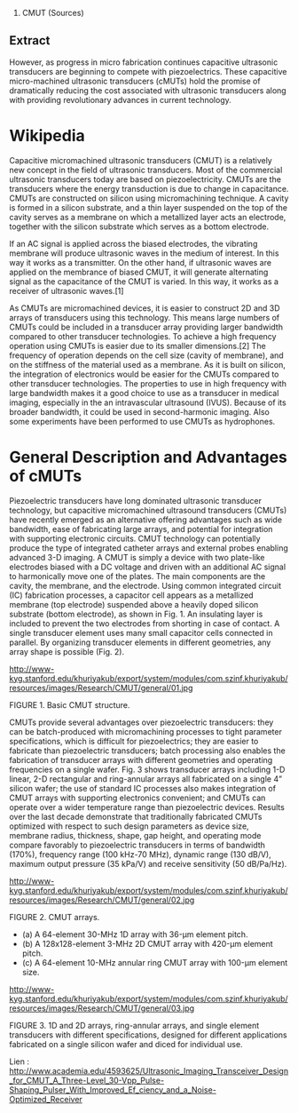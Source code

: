 # CMUT (Sources)


== Extract == 

However, as progress in micro fabrication continues capacitive ultrasonic transducers are beginning to compete with piezoelectrics. These capacitive micro-machined ultrasonic transducers (cMUTs) hold the promise of dramatically reducing the cost associated with ultrasonic transducers along with providing revolutionary advances in current technology.

= Wikipedia =

Capacitive micromachined ultrasonic transducers (CMUT) is a relatively new concept in the field of ultrasonic transducers. Most of the commercial ultrasonic transducers today are based on piezoelectricity. CMUTs are the transducers where the energy transduction is due to change in capacitance. CMUTs are constructed on silicon using micromachining technique. A cavity is formed in a silicon substrate, and a thin layer suspended on the top of the cavity serves as a membrane on which a metallized layer acts an electrode, together with the silicon substrate which serves as a bottom electrode.

If an AC signal is applied across the biased electrodes, the vibrating membrane will produce ultrasonic waves in the medium of interest. In this way it works as a transmitter. On the other hand, if ultrasonic waves are applied on the membrance of biased CMUT, it will generate alternating signal as the capacitance of the CMUT is varied. In this way, it works as a receiver of ultrasonic waves.[1]

As CMUTs are micromachined devices, it is easier to construct 2D and 3D arrays of transducers using this technology. This means large numbers of CMUTs could be included in a transducer array providing larger bandwidth compared to other transducer technologies. To achieve a high frequency operation using CMUTs is easier due to its smaller dimensions.[2] The frequency of operation depends on the cell size (cavity of membrane), and on the stiffness of the material used as a membrane. As it is built on silicon, the integration of electronics would be easier for the CMUTs compared to other transducer technologies. The properties to use in high frequency with large bandwidth makes it a good choice to use as a transducer in medical imaging, especially in the an intravascular ultrasound (IVUS). Because of its broader bandwidth, it could be used in second-harmonic imaging. Also some experiments have been performed to use CMUTs as hydrophones.

= General Description and Advantages of cMUTs =



Piezoelectric transducers have long dominated ultrasonic transducer technology, but capacitive micromachined ultrasound transducers (CMUTs) have recently emerged as an alternative offering advantages such as wide bandwidth, ease of fabricating large arrays, and potential for integration with supporting electronic circuits. CMUT technology can potentially produce the type of integrated catheter arrays and external probes enabling advanced 3-D imaging. A CMUT is simply a device with two plate-like electrodes biased with a DC voltage and driven with an additional AC signal to harmonically move one of the plates. The main components are the cavity, the membrane, and the electrode. Using common integrated circuit (IC) fabrication processes, a capacitor cell appears as a metallized membrane (top electrode) suspended above a heavily doped silicon substrate (bottom electrode), as shown in Fig. 1. An insulating layer is included to prevent the two electrodes from shorting in case of contact. A single transducer element uses many small capacitor cells connected in parallel. By organizing transducer elements in different geometries, any array shape is possible (Fig. 2).

http://www-kyg.stanford.edu/khuriyakub/export/system/modules/com.szinf.khuriyakub/resources/images/Research/CMUT/general/01.jpg
 
FIGURE 1. Basic CMUT structure.

 

CMUTs provide several advantages over piezoelectric transducers: they can be batch-produced with micromachining processes to tight parameter specifications, which is difficult for piezoelectrics; they are easier to fabricate than piezoelectric transducers; batch processing also enables the fabrication of transducer arrays with different geometries and operating frequencies on a single wafer. Fig. 3 shows transducer arrays including 1-D linear, 2-D rectangular and ring-annular arrays all fabricated on a single 4” silicon wafer; the use of standard IC processes also makes integration of CMUT arrays with supporting electronics convenient; and CMUTs can operate over a wider temperature range than piezoelectric devices. Results over the last decade demonstrate that traditionally fabricated CMUTs optimized with respect to such design parameters as device size, membrane radius, thickness, shape, gap height, and operating mode compare favorably to piezoelectric transducers in terms of bandwidth (170%), frequency range (100 kHz-70 MHz), dynamic range (130 dB/V), maximum output pressure (35 kPa/V) and receive sensitivity (50 dB/Pa/Hz).

http://www-kyg.stanford.edu/khuriyakub/export/system/modules/com.szinf.khuriyakub/resources/images/Research/CMUT/general/02.jpg

FIGURE 2. CMUT arrays. 
*(a) A 64-element 30-MHz 1D array with 36-μm element pitch.
*(b) A 128x128-element 3-MHz 2D CMUT array with 420-μm element pitch.
*(c) A 64-element 10-MHz annular ring CMUT array with 100-μm element size.

 
http://www-kyg.stanford.edu/khuriyakub/export/system/modules/com.szinf.khuriyakub/resources/images/Research/CMUT/general/03.jpg
 
FIGURE 3. 1D and 2D arrays, ring-annular arrays, and single element transducers
with different specifications, designed for different applications fabricated on a
single silicon wafer and diced for individual use.

Lien : http://www.academia.edu/4593625/Ultrasonic_Imaging_Transceiver_Design_for_CMUT_A_Three-Level_30-Vpp_Pulse-Shaping_Pulser_With_Improved_Ef_ciency_and_a_Noise-Optimized_Receiver